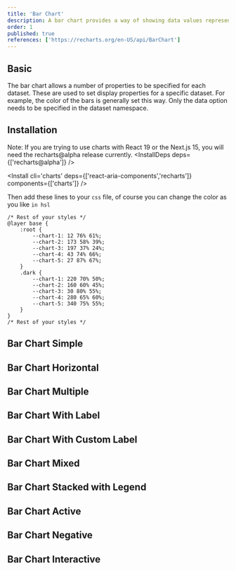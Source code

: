 ```yaml
---
title: 'Bar Chart'
description: A bar chart provides a way of showing data values represented as vertical bars. It is sometimes used to show trend data, and the comparison of multiple data sets side by side.
order: 1
published: true
references: ['https://recharts.org/en-US/api/BarChart']
---
```


## Basic

The bar chart allows a number of properties to be specified for each dataset. These are used to set display properties for a specific dataset. For example, the color of the bars is generally set this way. Only the data option needs to be specified in the dataset namespace.

<How className="w-full" toUse='charts/bar-chart-simple-demo' />

## Installation

<Note variant="danger">Note: If you are trying to use charts with React 19 or the Next.js 15, you will need the recharts@alpha release currently.</Note>
<InstallDeps deps={['recharts@alpha']} />

<Install cli='charts' deps={['react-aria-components','recharts']} components={['charts']} />

Then add these lines to your `css` file, of course you can change the color as you like `in hsl`

```tsx {2-17}
/* Rest of your styles */
@layer base {
    :root {
        --chart-1: 12 76% 61%;
        --chart-2: 173 58% 39%;
        --chart-3: 197 37% 24%;
        --chart-4: 43 74% 66%;
        --chart-5: 27 87% 67%;
    }
    .dark {
        --chart-1: 220 70% 50%;
        --chart-2: 160 60% 45%;
        --chart-3: 30 80% 55%;
        --chart-4: 280 65% 60%;
        --chart-5: 340 75% 55%;
    }
}
/* Rest of your styles */
```

## Bar Chart Simple

<How className="w-full" toUse='charts/bar-chart-simple-demo' />

## Bar Chart Horizontal

<How className="w-full" toUse='charts/bar-chart-horizontal-demo' />

## Bar Chart Multiple

<How className="w-full" toUse='charts/bar-chart-multiple-demo' />

## Bar Chart With Label

<How className="w-full" toUse='charts/bar-chart-label-demo' />

## Bar Chart With Custom Label

<How className="w-full" toUse='charts/bar-chart-custom-label-demo' />

## Bar Chart Mixed

<How className="w-full" toUse='charts/bar-chart-mixed-demo' />

## Bar Chart Stacked with Legend

<How className="w-full" toUse='charts/bar-chart-stacked-demo' />

## Bar Chart Active

<How className="w-full" toUse='charts/bar-chart-active-demo' />

## Bar Chart Negative

<How className="w-full" toUse='charts/bar-chart-negative-demo' />

## Bar Chart Interactive

<How className="w-full" toUse='charts/bar-chart-interactive-demo' />
